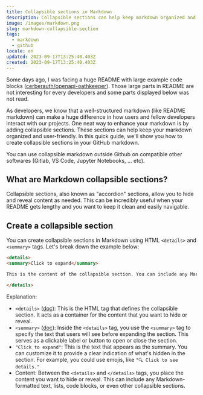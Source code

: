 ```yaml
---
title: Collapsible sections in Markdown
description: Collapsible sections can help keep markdown organized and user-friendly. In this quick guide, we'll show how to create collapsible sections in a markdown.
image: /images/markdown.png
slug: markdown-collapsible-section
tags:
  - markdown
  - github
locale: en
updated: 2023-09-17T13:25:40.403Z
created: 2023-09-17T13:25:40.403Z
---
```


Some days ago, I was facing a huge README with large example code blocks ([cerberauth/openapi-oathkeeper](https://github.com/cerberauth/openapi-oathkeeper/)). Those large parts in README are not interesting for every developers and some parts displayed below was not read.

As developers, we know that a well-structured markdown (like README markdown) can make a huge difference in how users and fellow developers interact with our projects. One neat way to enhance your markdown is by adding collapsible sections. These sections can help keep your markdown organized and user-friendly. In this quick guide, we'll show you how to create collapsible sections in your GitHub markdown.

You can use collapsible markdown outside Github on compatible other softwares (Gitlab, VS Code, Jupyter Notebooks, ... etc).

## What are Markdown collapsible sections?

Collapsible sections, also known as "accordion" sections, allow you to hide and reveal content as needed. This can be incredibly useful when your README gets lengthy and you want to keep it clean and easily navigable.

## Create a collapsible section

You can create collapsible sections in Markdown using HTML `<details>` and `<summary>` tags. Let's break down the example below:

```markdown
<details>
<summary>Click to expand</summary>

This is the content of the collapsible section. You can include any Markdown-formatted text, lists, or code here.

</details>
```

Explanation:

- `<details>` ([doc](https://developer.mozilla.org/en-US/docs/Web/HTML/Element/details)): This is the HTML tag that defines the collapsible section. It acts as a container for the content that you want to hide or reveal.
- `<summary>` ([doc](https://developer.mozilla.org/en-US/docs/Web/HTML/Element/summary)): Inside the `<details>` tag, you use the `<summary>` tag to specify the text that users will see before expanding the section. This serves as a clickable label or button to open or close the section.
- `"Click to expand"`: This is the text that appears as the summary. You can customize it to provide a clear indication of what's hidden in the section. For example, you could use emojis, like `"🔍 Click to see details."`
- Content: Between the `<details>` and `</details>` tags, you place the content you want to hide or reveal. This can include any Markdown-formatted text, lists, code blocks, or even other collapsible sections.
